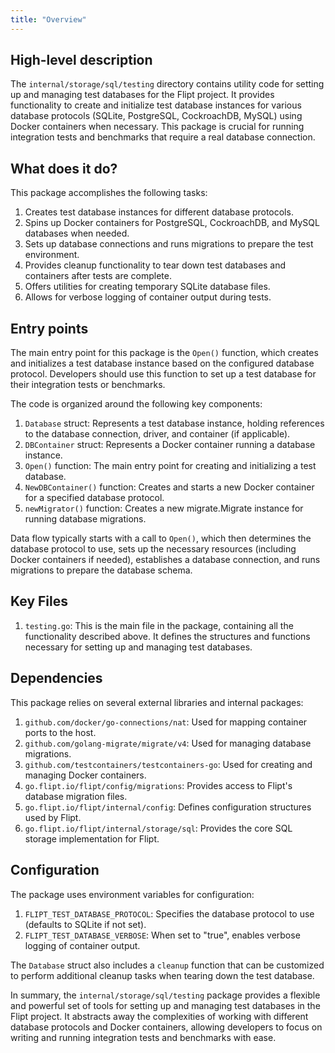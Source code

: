 ```yaml
---
title: "Overview"
---
```


## High-level description
The `internal/storage/sql/testing` directory contains utility code for setting up and managing test databases for the Flipt project. It provides functionality to create and initialize test database instances for various database protocols (SQLite, PostgreSQL, CockroachDB, MySQL) using Docker containers when necessary. This package is crucial for running integration tests and benchmarks that require a real database connection.

## What does it do?
This package accomplishes the following tasks:

1. Creates test database instances for different database protocols.
2. Spins up Docker containers for PostgreSQL, CockroachDB, and MySQL databases when needed.
3. Sets up database connections and runs migrations to prepare the test environment.
4. Provides cleanup functionality to tear down test databases and containers after tests are complete.
5. Offers utilities for creating temporary SQLite database files.
6. Allows for verbose logging of container output during tests.

## Entry points
The main entry point for this package is the `Open()` function, which creates and initializes a test database instance based on the configured database protocol. Developers should use this function to set up a test database for their integration tests or benchmarks.

The code is organized around the following key components:

1. `Database` struct: Represents a test database instance, holding references to the database connection, driver, and container (if applicable).
2. `DBContainer` struct: Represents a Docker container running a database instance.
3. `Open()` function: The main entry point for creating and initializing a test database.
4. `NewDBContainer()` function: Creates and starts a new Docker container for a specified database protocol.
5. `newMigrator()` function: Creates a new migrate.Migrate instance for running database migrations.

Data flow typically starts with a call to `Open()`, which then determines the database protocol to use, sets up the necessary resources (including Docker containers if needed), establishes a database connection, and runs migrations to prepare the database schema.

## Key Files
1. `testing.go`: This is the main file in the package, containing all the functionality described above. It defines the structures and functions necessary for setting up and managing test databases.

## Dependencies
This package relies on several external libraries and internal packages:

1. `github.com/docker/go-connections/nat`: Used for mapping container ports to the host.
2. `github.com/golang-migrate/migrate/v4`: Used for managing database migrations.
3. `github.com/testcontainers/testcontainers-go`: Used for creating and managing Docker containers.
4. `go.flipt.io/flipt/config/migrations`: Provides access to Flipt's database migration files.
5. `go.flipt.io/flipt/internal/config`: Defines configuration structures used by Flipt.
6. `go.flipt.io/flipt/internal/storage/sql`: Provides the core SQL storage implementation for Flipt.

## Configuration
The package uses environment variables for configuration:

1. `FLIPT_TEST_DATABASE_PROTOCOL`: Specifies the database protocol to use (defaults to SQLite if not set).
2. `FLIPT_TEST_DATABASE_VERBOSE`: When set to "true", enables verbose logging of container output.

The `Database` struct also includes a `cleanup` function that can be customized to perform additional cleanup tasks when tearing down the test database.

In summary, the `internal/storage/sql/testing` package provides a flexible and powerful set of tools for setting up and managing test databases in the Flipt project. It abstracts away the complexities of working with different database protocols and Docker containers, allowing developers to focus on writing and running integration tests and benchmarks with ease.